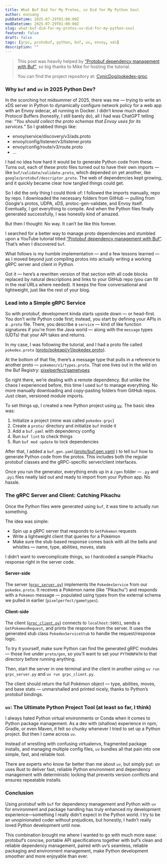 ```yaml
---
title: What Buf Did for My Protos, uv Did for My Python Soul
author: eunsang
pubDatetime: 2025-07-29T01:00:00Z
modDatetime: 2025-07-29T01:00:00Z
slug: what-buf-did-for-my-protos-uv-did-for-my-python-soul
featured: false
draft: false
tags: [grpc, protobuf, python, buf, uv, envoy, xds]
description: ""
---
```

> This post was heavily helped by [“Protobuf dependency management with Buf”](https://www.youtube.com/watch?v=OSdQlnoO0og), so big thanks to Mike for hosting the tutorial. 
>
> You can find the project repository at: [CynicDog/pokedex-grpc](https://github.com/CynicDog/pokedex-grpc)

### Why `buf` and `uv` in 2025 Python Dev?

In the scorching hot midsummer of 2025, there was me — trying to write an xDS server in Python to dynamically configure network policy for a web app with an Envoy sidecar, all running in Docker. I didn’t know much about Protocol Buffers (honestly, I still barely do), all I had was ChatGPT telling me: *“You should collect the proto schemas that Envoy uses for its services.”* So I grabbed things like:

* envoy/service/discovery/v3/ads.proto
* envoy/config/listener/v3/listener.proto
* envoy/config/route/v3/route.proto
* ... 

I had no idea how hard it would be to generate Python code from these. Turns out, each of these proto files turned out to have their own imports — like `buf/validate/validate.proto`, which depended on yet another, like `google/protobuf/descriptor.proto`. The web of dependencies kept growing, and it quickly became clear how tangled things could get.

So I did the only thing I could think of: I followed the imports manually, repo by repo. I downloaded the necessary folders from GitHub — pulling from Google's protos, UDPA, xDS, protoc-gen-validate, and Envoy itself. Eventually, I got everything to compile. And when the Python files finally generated successfully, I was honestly kind of amazed.

But then I thought: No way. It can’t be like this forever.

I searched for a better way to manage proto dependencies and stumbled upon a YouTube tutorial titled [“Protobuf dependency management with Buf”](https://www.youtube.com/watch?v=OSdQlnoO0og). That’s when I discovered `buf`.

What follows is my humble implementation — and a few lessons learned — as I moved beyond just compiling protos into actually writing a working gRPC server and client in Python. 

Got it — here’s a rewritten version of that section with all code blocks replaced by natural descriptions and links to your GitHub repo (you can fill in the real URLs where needed). It keeps the flow conversational and lightweight, just like the rest of your blog.


### Lead into a Simple gRPC Service

So with protobuf, development kinda starts upside down — or head-first. You don’t write Python code first; instead, you start by defining your APIs in a `.proto` file. There, you describe a `service` — kind of like function signatures if you're from the Java world — along with the `message` types (UDTs) that your API takes and returns.

In my case, I was following the tutorial, and I had a proto file called `pokedex.proto` ([proto/pokeapi/v1/pokedex.proto](https://github.com/yourusername/pokedex-grpc/blob/main/proto/pokeapi/v1/pokedex.proto)). 

At the bottom of that file, there’s a message type that pulls in a reference to another proto — `pokemon/v1/types.proto`. That one lives out in the wild on the Buf Registry: [pixelperfect/gametypes](https://buf.build/pixelperfect/gametypes/docs/main:pokemon.v1)

So right there, we’re dealing with a remote dependency. But unlike the chaos I experienced before, this time I used `buf` to manage everything. No more manually downloading and copy-pasting folders from GitHub repos. Just clean, versioned module imports.

To set things up, I created a new Python project using [`uv`](https://github.com/astral-sh/uv). The basic idea was:

1. Initialize a project (mine was called `pokedex-grpc`)
2. Create a `proto/` directory and initialize `buf` inside it
3. Add a `buf.yaml` with dependency config
4. Run `buf lint` to check things
5. Run `buf mod update` to lock dependencies

After that, I added a `buf.gen.yaml`([proto/buf.gen.yaml](https://github.com/yourusername/pokedex-grpc/blob/main/proto/buf.gen.yaml)
) to tell `buf` how to generate Python code from the protos. This includes both the regular protobuf classes and the gRPC-specific server/client interfaces.

Once you run the generator, everything ends up in a `/gen` folder — `.py` and `.pyi` files neatly laid out and ready to import from your Python app. No hassle.

### The gRPC Server and Client: Catching Pikachu

Once the Python files were generated using `buf`, it was time to actually *run* something.

The idea was simple:

* Spin up a gRPC server that responds to `GetPokemon` requests
* Write a lightweight client that queries for a Pokémon 
* Make sure the stub-based response comes back with all the bells and whistles — name, type, abilities, moves, stats

I didn’t want to overcomplicate things, so I hardcoded a sample Pikachu response right in the server code.

#### Server-side

The server ([`grpc_server.py`](https://github.com/yourusername/pokedex-grpc/blob/main/grpc_server.py)) implements the `PokedexService` from our `pokedex.proto`. It receives a Pokémon name (like "Pikachu") and responds with a `Pokemon` message — populated using types from the external schema we pulled in earlier (`pixelperfect/gametypes`).

#### Client-side

The client ([`grpc_client.py`](https://github.com/yourusername/pokedex-grpc/blob/main/grpc_client.py)) connects to `localhost:50051`, sends a `GetPokemonRequest`, and prints the response from the server. It uses the generated stub class `PokedexServiceStub` to handle the request/response logic.

To try it yourself, make sure Python can find the generated gRPC modules — those live under `proto/gen`, so you’ll want to set your `PYTHONPATH` to that directory before running anything.

Then, start the server in one terminal and the client in another using `uv run grpc_server.py` and `uv run grpc_client.py`.

The client should return the full Pokémon object — type, abilities, moves, and base stats — unmarshalled and printed nicely, thanks to Python’s protobuf bindings.

### `uv`: The Ultimate Python Project Tool (at least so far, I think)

I always hated Python virtual environments or Conda when it comes to Python package management. As a dev with (shallow) experience in npm, Gradle, or even Maven, it felt so chunky whenever I tried to set up a Python project. But then I came across `uv`.

Instead of wrestling with confusing virtualenvs, fragmented package installs, and managing multiple config files, `uv` bundles all that pain into one simple, fast, and reliable tool. 

There are experts who know far better than me about `uv`, but simply put: uv uses Rust to deliver fast, reliable Python environment and dependency management with deterministic locking that prevents version conflicts and ensures repeatable installs.

### Conclusion

Using protobuf with `buf` for dependency management and Python with `uv` for environment and package handling has truly enhanced my development experience—something I really didn’t expect in the Python world. I try to be an unopinionated coder without prejudices, but honestly, I hadn’t really loved Python development until now.

This combination brought me where I wanted to go with much more ease: protobuf’s concise, portable API specifications together with buf’s clean and reliable dependency management, paired with uv’s seamless, reliable packaging and environment management, make Python development smoother and more enjoyable than ever. 
